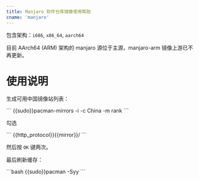 ```yaml
---
title: Manjaro 软件仓库镜像使用帮助
cname: 'manjaro'
---
```


包含架构：`i686`, `x86_64`, `aarch64`

目前 AArch64 (ARM) 架构的 manjaro 源位于主源，manjaro-arm 镜像上游已不再更新。

使用说明
========

生成可用中国镜像站列表：

<CodeBlock>
```
{{sudo}}pacman-mirrors -i -c China -m rank
```
</CodeBlock>
        
勾选

<CodeBlock>
```
{{http_protocol}}{{mirror}}/
```
</CodeBlock>

然后按 ``OK`` 键两次。
        
最后刷新缓存：

<CodeBlock>
```bash
{{sudo}}pacman -Syy
```
</CodeBlock>
